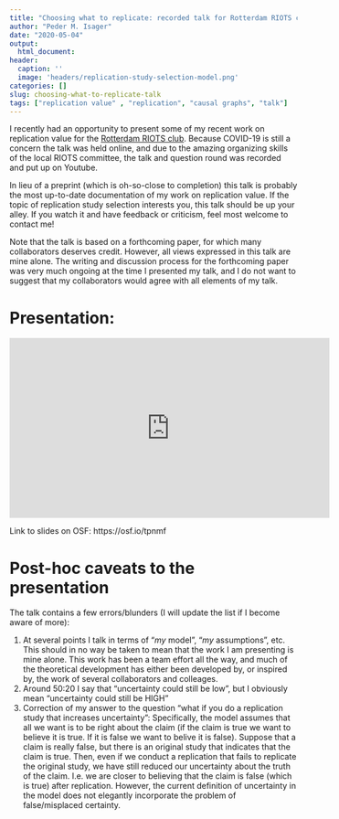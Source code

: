 ```yaml
---
title: "Choosing what to replicate: recorded talk for Rotterdam RIOTS club"
author: "Peder M. Isager"
date: "2020-05-04"
output:
  html_document:
header:
  caption: ''
  image: 'headers/replication-study-selection-model.png'
categories: []
slug: choosing-what-to-replicate-talk
tags: ["replication value" , "replication", "causal graphs", "talk"]
---
```



I recently had an opportunity to present some of my recent work on replication value for the [Rotterdam RIOTS club](https://rdam-riot-science-club.github.io/). Because COVID-19 is still a concern the talk was held online, and due to the amazing organizing skills of the local RIOTS committee, the talk and question round was recorded and put up on Youtube.

In lieu of a preprint (which is oh-so-close to completion) this talk is probably the most up-to-date documentation of my work on replication value. If the topic of replication study selection interests you, this talk should be up your alley. If you watch it and have feedback or criticism, feel most welcome to contact me! 

Note that the talk is based on a forthcoming paper, for which many collaborators deserves credit. However, all views expressed in this talk are mine alone. The writing and discussion process for the forthcoming paper was very much ongoing at the time I presented my talk, and I do not want to suggest that my collaborators would agree with all elements of my talk. 


# Presentation: 

<iframe width="560" height="315" src="https://www.youtube.com/embed/0j-nKDCPcRQ" frameborder="0" allow="accelerometer; autoplay; encrypted-media; gyroscope; picture-in-picture" allowfullscreen></iframe>

Link to slides on OSF: https://osf.io/tpnmf 


# Post-hoc caveats to the presentation 

The talk contains a few errors/blunders (I will update the list if I become aware of more): 

1. At several points I talk in terms of "*my* model", "*my* assumptions", etc. This should in no way be taken to mean that the work I am presenting is mine alone. This work has been a team effort all the way, and much of the theoretical development has either been developed by, or inspired by, the work of several collaborators and colleages.
1. Around 50:20 I say that "uncertainty could still be low", but I obviously mean "uncertainty could still be HIGH"
1. Correction of my answer to the question "what if you do a replication study that increases uncertainty": Specifically, the model assumes that all we want is to be right about the claim (if the claim is true we want to believe it is true. If it is false we want to belive it is false). Suppose that a claim is really false, but there is an original study that indicates that the claim is true. Then, even if we conduct a replication that fails to replicate the original study, we have still reduced our uncertainty about the truth of the claim. I.e. we are closer to believing that the claim is false (which is true) after replication. However, the current definition of uncertainty in the model does not elegantly incorporate the problem of false/misplaced certainty. 
